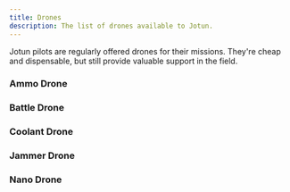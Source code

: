 ```yaml
---
title: Drones
description: The list of drones available to Jotun.
---
```



Jotun pilots are regularly offered drones for their missions. They're cheap and dispensable, but still provide valuable support in the field. 

### Ammo Drone

<DroneBlock
    size="1/2"
    armor="0"
    sensors="12"
    hp="6"
    speed="12"
    details="(1P) Grant +1 to a target's mount with limited ammo property. This can be performed max 3 times per full repair."
    description="Several key munitions can be loaded into this drone prior to mission drops and deployed to allies throughout." />

### Battle Drone

<DroneBlock
    size="1/2"
    armor="2"
    sensors="6"
    hp="4"
    speed="6"
    details="(1P) Make an attack with an integrated TC-171 carbine (d4-1 attack, 8 range, reliable 1)."
    description="Deploys with a TC-171 Carbine and targeted tracking module. Will hover near its target and shoot enemy infantry." />

### Coolant Drone

<DroneBlock
    size="1/2"
    armor="0"
    sensors="8"
    hp="6"
    speed="8"
    details="(1P) Reduce heat of targeted mech by 3d4 and burn rating by 2d6."
    description="Deploys to overheating mechs and sprays extra coolant inside of them. This coolant will also put out most fires." />

### Jammer Drone

<DroneBlock
    size="1/2"
    armor="0"
    sensors="4"
    hp="6"
    speed="4"
    details="(1P) Make an opposed systems check against the target (use your mech's stats). On a success, the target's sensors rating is reduced to 2. Target can spend (1P) to make an opposed systems check to destroy the drone. The drone cannot be attacked by a jammed target directly."
    description="Deploys to hostile mechs and jams their electronic systems. This can interfere with AI programming and any tracking or aiming software." />

### Nano Drone

<DroneBlock
    size="1/2"
    armor="0"
    sensors="6"
    hp="6"
    speed="6"
    details="(1P) Heal the target as if they used a repair. This cannot be used to fix critical injuries. This drone can perform this action a maximum of 2 times per full repair."
    description="Deploys nanobots to a damaged Jotun. They are able to repair almost all systems, but only over small areas. Large amounts of destruction cannot be repaired." />